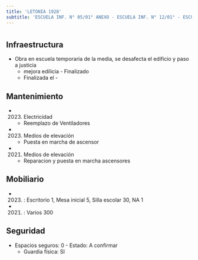 ```yaml
---
title: 'LETONIA 1928'
subtitle: 'ESCUELA INF. N° 05/01° ANEXO - ESCUELA INF. N° 12/01° - ESCUELA INF. N° 05/01°'
---
```


#
## Infraestructura

* Obra en escuela temporaria de la media, se desafecta el edificio y paso a justicia 
    + mejora edilicia - Finalizado 
    + Finalizada el - 






## Mantenimiento

*  (2023) Electricidad 
    + Reemplazo de Ventiladores

*  (2023) Medios de elevación 
    + Puesta en marcha de ascensor

*  (2021) Medios de elevación 
    + Reparacion y puesta en marcha ascensores





## Mobiliario

*  (2023) : Escritorio 1, Mesa inicial 5, Silla escolar 30, NA 1 

*  (2021) : Varios 300 





## Seguridad

*  Espacios seguros: 0 - Estado: A confirmar 
    + Guardia física: SI




